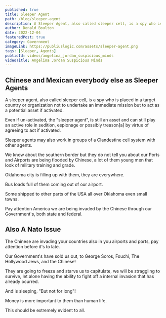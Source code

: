 ```yaml
---
published: true
title: Sleeper Agent
path: /blog/sleeper-agent
description: A Sleeper Agent, also called sleeper cell, is a spy who is placed in a target country or organization.
author: Donald Boulton
date: 2022-12-04
featuredPost: true
category: Government
imageLink: https://publiuslogic.com/assets/sleeper-agent.png
tags: [Sleeper, Agents]
publicId: videos/angelina_jordan_suspicious_minds
videoTitle: Angelina Jordan Suspicious Minds
---
```


## Chinese and Mexican everybody else as Sleeper Agents

A sleeper agent, also called sleeper cell, is a spy who is placed in a target country or organization not to undertake an immediate mission but to act as a potential asset if activated. 

Even if un-activated, the "sleeper agent", is still an asset and can still play an active role in sedition, espionage or possibly treason[a] by virtue of agreeing to act if activated. 

Sleeper agents may also work in groups of a Clandestine cell system with other agents.

We know about the southern border but they do not tell you about our Ports and Airports are being flooded by Chinese, a lot of them young men that look of military training and grade.

Oklahoma city is filling up with them, they are everywhere. 

Bus loads full of them coming out of our airport. 

Some shipped to other parts of the USA all over Oklahoma even small towns.

Pay attention America we are being invaded by the Chinese through our Government's, both state and federal.

## Also A Nato Issue

The Chinese are invading your countries also in you airports and ports, pay attention before it's to late. 

Our Government's have sold us out, to George Soros, Fouchi, The Hollywood Jews, and the Chinese! 

They are going to freeze and starve us to capitulate, we will be straggling to survive, let alone having the ability to fight off a internal invasion that has already ocurred. 

And is sleeping, "But not for long"!

Money is more important to them than human life.

This should be extremely evident to all.

<WavyHr className="mt-1 mb-1 text-fuchsia-600" />
